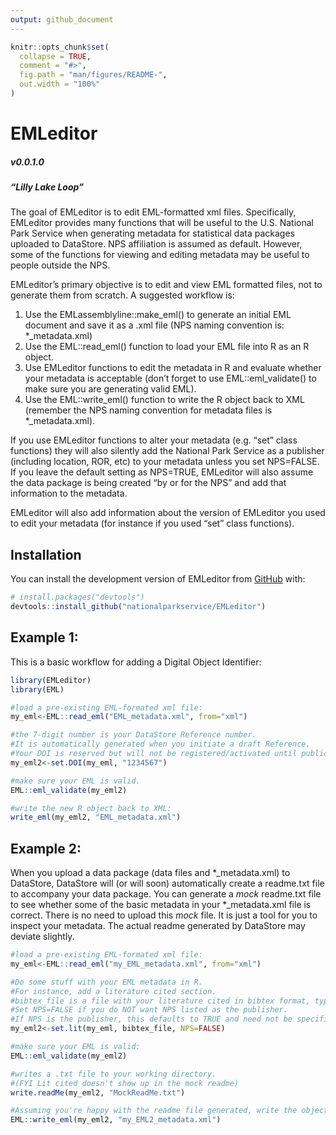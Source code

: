 ```yaml
---
output: github_document
---
```


<!-- README.md is generated from README.Rmd. Please edit that file -->

```r
knitr::opts_chunk$set(
  collapse = TRUE,
  comment = "#>",
  fig.path = "man/figures/README-",
  out.width = "100%"
)
```

# EMLeditor 
##### v0.0.1.0
##### "Lilly Lake Loop"


<!-- badges: start -->
<!-- badges: end -->

The goal of EMLeditor is to edit EML-formatted xml files. Specifically, EMLeditor provides many functions that will be useful to the U.S. National Park Service when generating metadata for statistical data packages uploaded to DataStore. NPS affiliation is assumed as default. However, some of the functions for viewing and editing metadata may be useful to people outside the NPS.

EMLeditor's primary objective is to edit and view EML formatted files, not to generate them from scratch. A suggested workflow is:

1) Use the EMLassemblyline::make_eml() to generate an initial EML document and save it as a .xml file (NPS naming convention is: *_metadata.xml)
2) Use the EML::read_eml() function to load your EML file into R as an R object.
3) Use EMLeditor functions to edit the metadata in R and evaluate whether your metadata is acceptable (don't forget to use EML::eml_validate() to make sure you are generating valid EML).
4) Use the EML::write_eml() function to write the R object back to XML (remember the NPS naming convention for metadata files is *_metadata.xml).

If you use EMLeditor functions to alter your metadata (e.g. "set" class functions) they will also silently add the National Park Service as a publisher (including location, ROR, etc) to your metadata unless you set NPS=FALSE. If you leave the default setting as NPS=TRUE, EMLeditor will also assume the data package is being created "by or for the NPS" and add that information to the metadata. 

EMLeditor will also add information about the version of EMLeditor you used to edit your metadata (for instance if you used "set" class functions).

## Installation

You can install the development version of EMLeditor from [GitHub](https://github.com/) with:

``` r
# install.packages("devtools")
devtools::install_github("nationalparkservice/EMLeditor")
```

## Example 1:

This is a basic workflow for adding a Digital Object Identifier:

```r
library(EMLeditor)
library(EML)

#load a pre-existing EML-formated xml file:
my_eml<-EML::read_eml("EML_metadata.xml", from="xml")

#the 7-digit number is your DataStore Reference number.
#It is automatically generated when you initiate a draft Reference.
#Your DOI is reserved but will not be registered/activated until publication.
my_eml2<-set.DOI(my_eml, "1234567")

#make sure your EML is valid.
EML::eml_validate(my_eml2)

#write the new R object back to XML:
write_eml(my_eml2, "EML_metadata.xml")

```

## Example 2:

When you upload a data package (data files and \*_metadata.xml) to DataStore, DataStore will (or will soon) automatically create a readme.txt file to accompany your data package. You can generate a *mock* readme.txt file to see whether some of the basic metadata in your \*_metadata.xml file is correct. There is no need to upload this *mock* file. It is just a tool for you to inspect your metadata. The actual readme generated by DataStore may deviate slightly.

```r
#load a pre-existing EML-formated xml file:
my_eml<-EML::read_eml("my_EML_metadata.xml", from="xml")

#Do some stuff with your EML metadata in R.
#For instance, add a literature cited section.
#bibtex_file is a file with your literature cited in bibtex format, typically with a .bib extension.
#Set NPS=FALSE if you do NOT want NPS listed as the publisher. 
#If NPS is the publisher, this defaults to TRUE and need not be specified.
my_eml2<-set.lit(my_eml, bibtex_file, NPS=FALSE)

#make sure your EML is valid:
EML::eml_validate(my_eml2)

#writes a .txt file to your working directory.
#(FYI Lit cited doesn't show up in the mock readme)
write.readMe(my_eml2, "MockReadMe.txt")

#Assuming you're happy with the readme file generated, write the object to XML:
EML::write_eml(my_eml2, "my_EML2_metadata.xml")
```


